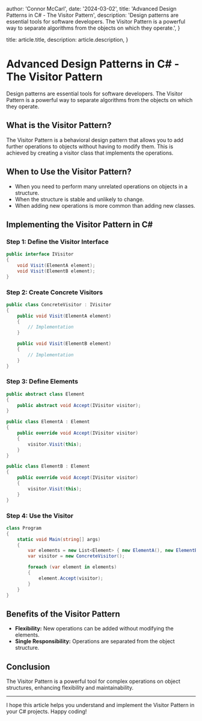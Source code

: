 
  author: 'Connor McCarl',
  date: '2024-03-02',
  title: 'Advanced Design Patterns in C# - The Visitor Pattern',
  description:
    'Design patterns are essential tools for software developers. The Visitor Pattern is a powerful way to separate algorithms from the objects on which they operate.',
}

  title: article.title,
  description: article.description,
}


# Advanced Design Patterns in C# - The Visitor Pattern

Design patterns are essential tools for software developers. The Visitor Pattern is a powerful way to separate algorithms from the objects on which they operate.

## What is the Visitor Pattern?

The Visitor Pattern is a behavioral design pattern that allows you to add further operations to objects without having to modify them. This is achieved by creating a visitor class that implements the operations.

## When to Use the Visitor Pattern?

- When you need to perform many unrelated operations on objects in a structure.
- When the structure is stable and unlikely to change.
- When adding new operations is more common than adding new classes.

## Implementing the Visitor Pattern in C#

### Step 1: Define the Visitor Interface

```csharp
public interface IVisitor
{
    void Visit(ElementA element);
    void Visit(ElementB element);
}
```

### Step 2: Create Concrete Visitors

```csharp
public class ConcreteVisitor : IVisitor
{
    public void Visit(ElementA element)
    {
        // Implementation
    }

    public void Visit(ElementB element)
    {
        // Implementation
    }
}
```

### Step 3: Define Elements

```csharp
public abstract class Element
{
    public abstract void Accept(IVisitor visitor);
}

public class ElementA : Element
{
    public override void Accept(IVisitor visitor)
    {
        visitor.Visit(this);
    }
}

public class ElementB : Element
{
    public override void Accept(IVisitor visitor)
    {
        visitor.Visit(this);
    }
}
```

### Step 4: Use the Visitor

```csharp
class Program
{
    static void Main(string[] args)
    {
        var elements = new List<Element> { new ElementA(), new ElementB() };
        var visitor = new ConcreteVisitor();

        foreach (var element in elements)
        {
            element.Accept(visitor);
        }
    }
}
```

## Benefits of the Visitor Pattern

- **Flexibility:** New operations can be added without modifying the elements.
- **Single Responsibility:** Operations are separated from the object structure.

## Conclusion

The Visitor Pattern is a powerful tool for complex operations on object structures, enhancing flexibility and maintainability.

---

I hope this article helps you understand and implement the Visitor Pattern in your C# projects. Happy coding!
